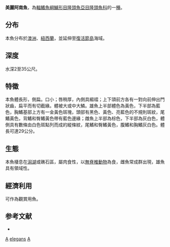 {{Speciesbox 
| taxon = Anampses elegans
| status = LC
| status_system = IUCN3.1
| image = Anampses elegans (Elegant wrasse).gif
| authority = [[Ogilby|Ogilby]], 1889
| synonyms = *''Anampses variolatus''<br /><small>Ogilby, 1889</small>
}}

'''美麗阿南魚'''，為[[輻鰭魚綱|輻鰭魚綱]][[鱸形目|鱸形目]][[隆頭魚亞目|隆頭魚亞目]][[隆頭魚科|隆頭魚科]]的一[[種|種]]。

==分布==
本魚分布於[[澳洲|澳洲]]、[[紐西蘭|紐西蘭]]，並延伸至[[復活節島|復活節島]]海域。

==深度==
水深2至35公尺。

==特徵==
本魚體長形，側扁。口小；唇稍厚，內側具縐褶；上下頜前方各有一對向前伸出門狀齒，扁平而有切截緣。體被大或中大鱗。雄魚上半部體色為黃色，下半部為藍色，胸鰭基部上方有一金黃色斑塊，頭部有黑色、黃色、亮藍色的不規則斑紋，尾鰭黃色，背鰭和臀鰭黃色帶有藍色邊緣；雌魚上半部為棕色，下半部為灰白色，體側具有數條由白色斑點列而成的縱條紋，尾鰭和臀鰭黃色，腹鰭和胸鰭灰白色。體長可達29公分。

==生態==
本魚棲息在[[潟湖|潟湖]]或礁石區，屬肉食性，以[[無脊椎動物|無脊椎動物]]為食，雌魚常成群出現，雄魚具有領域性。

==經濟利用==
可作為觀賞用魚。

==参考文献==
*{{FishBase_species|genus=Anampses|species=elegans|year=2011|month=12}}
{{Taxonbar|from=Q1893878}}

[[Category:觀賞魚|A]]
[[Category:阿南魚屬|elegans]]
[[Category:1889年描述的魚類|A]]